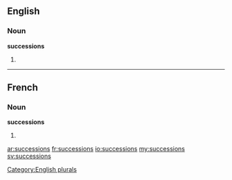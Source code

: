 ==English==

===Noun===
'''successions'''

# {{plural of|[[succession]]}}

[[Category:English plurals]]

----

==French==

===Noun===
'''successions''' {{f}}

# {{plural of|[[succession]]|lang=fr}}

[[ar:successions]]
[[fr:successions]]
[[io:successions]]
[[my:successions]]
[[sv:successions]]